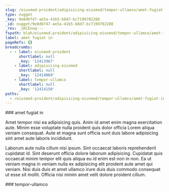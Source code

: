 ```yaml
---
slug: /eiusmod-proident/adipisicing-eiusmod/tempor-ullamco/amet-fugiat-in
type: nugget
_key: 9e8d6f47-ae5a-41b5-b8d7-bc7199782288
_id: nugget/9e8d6f47-ae5a-41b5-b8d7-bc7199782288
_rev: _iKCEnuq---
fspath: blah/eiusmod-proident/adipisicing-eiusmod/tempor-ullamco/amet-fugiat-in.md
label: amet fugiat in
pageRefs: {}
breadcrumbs:
  - - label: eiusmod-proident
      shortlabel: null
      _key: '12413967'
    - label: adipisicing-eiusmod
      shortlabel: null
      _key: '12414069'
    - label: tempor-ullamco
      shortlabel: null
      _key: '12414150'
paths:
  - /eiusmod-proident/adipisicing-eiusmod/tempor-ullamco/amet-fugiat-in
---
```


<NuggetArea>
<Nugget slug="/eiusmod-proident/adipisicing-eiusmod/tempor-ullamco/amet-fugiat-in" type="nugget" _key="9e8d6f47-ae5a-41b5-b8d7-bc7199782288" _id="nugget/9e8d6f47-ae5a-41b5-b8d7-bc7199782288" _rev="_iKCEnuq---" fspath="blah/eiusmod-proident/adipisicing-eiusmod/tempor-ullamco/amet-fugiat-in.md" label="amet fugiat in" paths="/eiusmod-proident/adipisicing-eiusmod/tempor-ullamco/amet-fugiat-in">
<NuggetBody>
### amet fugiat in

Amet tempor nisi ea adipisicing quis. Anim id amet enim magna exercitation aute. Minim esse voluptate nulla proident quis dolor officia Lorem aliqua veniam consequat. Aute et magna sunt officia sunt duis labore adipisicing sint amet aute laboris incididunt.

Laborum aute nulla cillum nisi ipsum. Sint occaecat laboris reprehenderit cupidatat id. Sint deserunt officia dolore laborum adipisicing. Cupidatat quis occaecat minim tempor elit quis aliqua eu id enim est non in non. Ea ut veniam magna in veniam nulla ex adipisicing elit proident aute amet qui veniam. Nisi duis duis et amet ullamco irure duis duis commodo consequat ut esse sit mollit. Officia nisi minim amet velit dolore proident cillum.

</NuggetBody>
<Breadcrumbs>
<Crumbs>
<Crumb _key="12413967" label="eiusmod-proident" /><Crumb _key="12414069" label="adipisicing-eiusmod" /><Crumb _key="12414150" label="tempor-ullamco" />
</Crumbs>
</Breadcrumbs>
</Nugget>

<NuggetsInbound>
</NuggetsInbound>
<NuggetsOutbound>
</NuggetsOutbound>
</NuggetArea>
<PassagesInbound>
<Passage direction="inbound" type="passage" _key="12414150" _id="passage/12414150" _rev="_iKCEnum--A" label="tempor-ullamco" passage="tempor-ullamco" fspath="blah/eiusmod-proident/adipisicing-eiusmod/tempor-ullamco" paths="/eiusmod-proident/adipisicing-eiusmod/tempor-ullamco" slug="/eiusmod-proident/adipisicing-eiusmod/tempor-ullamco">
<NuggetBody>
### tempor-ullamco

</NuggetBody>
<Breadcrumbs>
<Crumbs>
<Crumb _key="12413967" label="eiusmod-proident" /><Crumb _key="12414069" label="adipisicing-eiusmod" />
</Crumbs>
</Breadcrumbs>
</Passage>

</PassagesInbound>
<PassagesOutbound>
</PassagesOutbound>